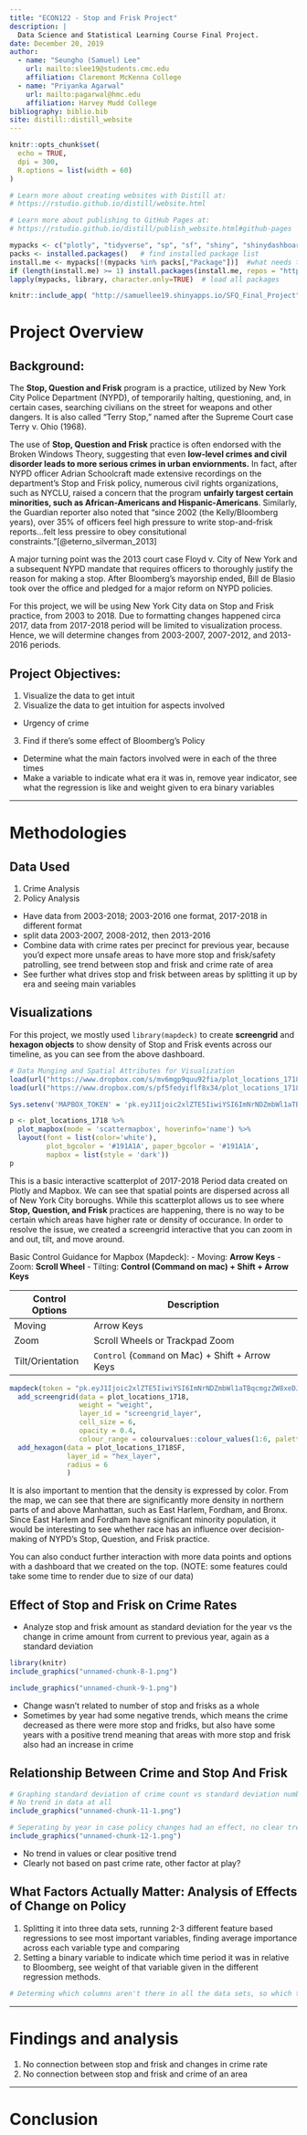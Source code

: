```yaml
---
title: "ECON122 - Stop and Frisk Project"
description: |
  Data Science and Statistical Learning Course Final Project.
date: December 20, 2019
author:
  - name: "Seungho (Samuel) Lee"
    url: mailto:slee19@students.cmc.edu
    affiliation: Claremont McKenna College
  - name: "Priyanka Agarwal"
    url: mailto:pagarwal@hmc.edu
    affiliation: Harvey Mudd College
bibliography: biblio.bib
site: distill::distill_website
---
```


```r
knitr::opts_chunk$set(
  echo = TRUE,
  dpi = 300,
  R.options = list(width = 60)
)

# Learn more about creating websites with Distill at:
# https://rstudio.github.io/distill/website.html

# Learn more about publishing to GitHub Pages at:
# https://rstudio.github.io/distill/publish_website.html#github-pages

```

```r
mypacks <- c("plotly", "tidyverse", "sp", "sf", "shiny", "shinydashboard", "shinyjs", "DT", "mapdeck", "rgdal", "readxl", "readr", "rio", "ggplot2","dplyr", "ROCR", "boot","class","randomForest","e1071", "stringr","partykit","rpart", "sp", "glmnet","forcats","tidyverse","caret", "curl", "colourvalues", "downloader")  # what packages are needed?
packs <- installed.packages()   # find installed package list
install.me <- mypacks[!(mypacks %in% packs[,"Package"])]  #what needs to be installed?
if (length(install.me) >= 1) install.packages(install.me, repos = "http://cran.us.r-project.org")   # install (if needed)
lapply(mypacks, library, character.only=TRUE)  # load all packages
```

```r
knitr::include_app( "http://samuellee19.shinyapps.io/SFQ_Final_Project")
```

# Project Overview
## Background:
The **Stop, Question and Frisk** program is a practice, utilized by New York City Police Department (NYPD), of temporarily halting, questioning, and, in certain cases, searching civilians on the street for weapons and other dangers. It is also called "Terry Stop," named after the Supreme Court case Terry v. Ohio (1968).

The use of **Stop, Question and Frisk** practice is often endorsed with the Broken Windows Theory, suggesting that even **low-level crimes and civil disorder leads to more serious crimes in urban enviornments.** In fact, after NYPD officer Adrian Schoolcraft made extensive recordings on the department's Stop and Frisk policy, numerous civil rights organizations, such as NYCLU, raised a concern that the program **unfairly targest certain minorities, such as African-Americans and Hispanic-Americans**. Similarly, the Guardian reporter also noted that "since 2002 (the Kelly/Bloomberg years), over 35% of officers feel high pressure to write stop-and-frisk reports...felt less pressire to obey consitutional constraints."[@eterno_silverman_2013] 

A major turning point was the 2013 court case Floyd v. City of New York and a subsequent NYPD mandate that requires officers to thoroughly justify the reason for making a stop. After Bloomberg's mayorship ended, Bill de Blasio took over the office and pledged for a major reform on NYPD policies. 

For this project, we will be using New York City data on Stop and Frisk practice, from 2003 to 2018. Due to formatting changes happened circa 2017, data from 2017-2018 period will be limited to visualization process. Hence, we will determine changes from 2003-2007, 2007-2012, and 2013-2016 periods.

## Project Objectives:
1. Visualize the data to get intuit
2. Visualize the data to get intuition for aspects involved
  - Urgency of crime
3. Find if there's some effect of Bloomberg's Policy
  - Determine what the main factors involved were in each of the three times
  - Make a variable to indicate what era it was in, remove year indicator, see what the regression is like and weight given to era binary variables

----------------

# Methodologies
## Data Used
1. Crime Analysis
2. Policy Analysis
- Have data from 2003-2018; 2003-2016 one format, 2017-2018 in different format
- split data 2003-2007, 2008-2012, then 2013-2016
- Combine data with crime rates per precinct for previous year, because you'd expect more unsafe areas to have more stop and frisk/safety patrolling, see trend between stop and frisk and crime rate of area
- See further what drives stop and frisk between areas by splitting it up by era and seeing main variables

## Visualizations

For this project, we mostly used `library(mapdeck)` to create **screengrid** and **hexagon objects** to show density of Stop and Frisk events across our timeline, as you can see from the above dashboard. 

```r
# Data Munging and Spatial Attributes for Visualization
load(url("https://www.dropbox.com/s/mv6mgp9quu92fia/plot_locations_1718.RData?dl=1"))
load(url("https://www.dropbox.com/s/pf5fedyiflf8x34/plot_locations_1718SF.RData?dl=1"))

Sys.setenv('MAPBOX_TOKEN' = 'pk.eyJ1Ijoic2xlZTE5IiwiYSI6ImNrNDZmbWl1aTBqcmgzZW8xeDJzcTBsMXEifQ.OvJvDwdVBfB02NaJVLq7Fw')

p <- plot_locations_1718 %>%
  plot_mapbox(mode = 'scattermapbox', hoverinfo='name') %>%
  layout(font = list(color='white'),
         plot_bgcolor = '#191A1A', paper_bgcolor = '#191A1A',
         mapbox = list(style = 'dark'))
p
```

This is a basic interactive scatterplot of 2017-2018 Period data created on Plotly and Mapbox. We can see that spatial points are dispersed across all of New York City boroughs. While this scatterplot allows us to see where **Stop, Question, and Frisk** practices are happening, there is no way to be certain which areas have higher rate or density of occurance. In order to resolve the issue, we created a screengrid interactive that you can zoom in and out, tilt, and move around.

Basic Control Guidance for Mapbox (Mapdeck):
- Moving: **Arrow Keys**
- Zoom: **Scroll Wheel**
- Tilting: **Control (Command on mac) + Shift + Arrow Keys**

| Control Options  | Description                                       |
|------------------|---------------------------------------------------|
| Moving           | Arrow Keys                                        |
| Zoom             | Scroll Wheels or Trackpad Zoom                    |
| Tilt/Orientation | `Control` (`Command` on Mac) + Shift + Arrow Keys |

```r
mapdeck(token = "pk.eyJ1Ijoic2xlZTE5IiwiYSI6ImNrNDZmbWl1aTBqcmgzZW8xeDJzcTBsMXEifQ.OvJvDwdVBfB02NaJVLq7Fw", style = mapdeck_style("dark"), pitch = 45) %>%
  add_screengrid(data = plot_locations_1718,
                 weight = "weight",
                 layer_id = "screengrid_layer",
                 cell_size = 6,
                 opacity = 0.4,
                 colour_range = colourvalues::colour_values(1:6, palette = "plasma")) %>%
  add_hexagon(data = plot_locations_1718SF,
              layer_id = "hex_layer",
              radius = 6
              )
```

It is also important to mention that the density is expressed by color. From the map, we can see that there are significantly more density in northern parts of and above Manhattan, such as East Harlem, Fordham, and Bronx. Since East Harlem and Fordham have significant minority population, it would be interesting to see whether race has an influence over decision-making of NYPD's Stop, Question, and Frisk practice. 

You can also conduct further interaction with more data points and options with a dashboard that we created on the top.
(NOTE: some features could take some time to render due to size of our data)

## Effect of Stop and Frisk on Crime Rates
- Analyze stop and frisk amount as standard deviation for the year vs the change in crime amount from current to previous year, again as a standard deviation

```r
library(knitr)
include_graphics("unnamed-chunk-8-1.png")
```

```r
include_graphics("unnamed-chunk-9-1.png")
```

- Change wasn't related to number of stop and frisks as a whole
- Sometimes by year had some negative trends, which means the crime decreased as there were more stop and fridks, but also have some years with a positive trend meaning that areas with more stop and frisk also had an increase in crime

## Relationship Between Crime and Stop And Frisk

```r
# Graphing standard deviation of crime count vs standard deviation number of stop and frisks by year, and then coloring by year
# No trend in data at all
include_graphics("unnamed-chunk-11-1.png") 
```

```r
# Seperating by year in case policy changes had an effect, no clear trend still
include_graphics("unnamed-chunk-12-1.png")
```

- No trend in values or clear positive trend
- Clearly not based on past crime rate, other factor at play?

## What Factors Actually Matter: Analysis of Effects of Change on Policy
1. Splitting it into three data sets, running 2-3 different feature based regressions to see most important variables, finding average importance across each variable type and comparing
2. Setting a binary variable to indicate which time period it was in relative to Bloomberg, see weight of that variable given in the different regression methods.

```r
# Determing which columns aren't there in all the data sets, so which to drop for variable comparison
```

----------------

# Findings and analysis
1. No connection between stop and frisk and changes in crime rate
2. No connection between stop and frisk and crime of an area

----------------

# Conclusion
